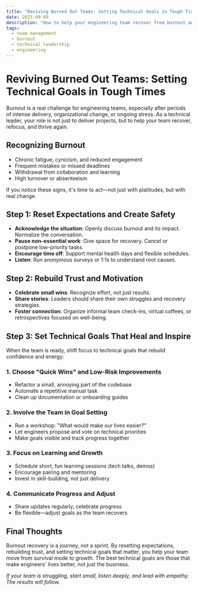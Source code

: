 ```yaml
---
title: "Reviving Burned Out Teams: Setting Technical Goals in Tough Times"
date: 2025-09-09
description: "How to help your engineering team recover from burnout and set meaningful technical goals during challenging periods."
tags:
  - team management
  - burnout
  - technical leadership
  - engineering
---
```


# Reviving Burned Out Teams: Setting Technical Goals in Tough Times

Burnout is a real challenge for engineering teams, especially after periods of intense delivery, organizational change, or ongoing stress. As a technical leader, your role is not just to deliver projects, but to help your team recover, refocus, and thrive again.

## Recognizing Burnout

- Chronic fatigue, cynicism, and reduced engagement
- Frequent mistakes or missed deadlines
- Withdrawal from collaboration and learning
- High turnover or absenteeism

If you notice these signs, it's time to act—not just with platitudes, but with real change.

## Step 1: Reset Expectations and Create Safety

- **Acknowledge the situation**: Openly discuss burnout and its impact. Normalize the conversation.
- **Pause non-essential work**: Give space for recovery. Cancel or postpone low-priority tasks.
- **Encourage time off**: Support mental health days and flexible schedules.
- **Listen**: Run anonymous surveys or 1:1s to understand root causes.

## Step 2: Rebuild Trust and Motivation

- **Celebrate small wins**: Recognize effort, not just results.
- **Share stories**: Leaders should share their own struggles and recovery strategies.
- **Foster connection**: Organize informal team check-ins, virtual coffees, or retrospectives focused on well-being.

## Step 3: Set Technical Goals That Heal and Inspire

When the team is ready, shift focus to technical goals that rebuild confidence and energy:

### 1. Choose "Quick Wins" and Low-Risk Improvements
- Refactor a small, annoying part of the codebase
- Automate a repetitive manual task
- Clean up documentation or onboarding guides

### 2. Involve the Team in Goal Setting
- Run a workshop: "What would make our lives easier?"
- Let engineers propose and vote on technical priorities
- Make goals visible and track progress together

### 3. Focus on Learning and Growth
- Schedule short, fun learning sessions (tech talks, demos)
- Encourage pairing and mentoring
- Invest in skill-building, not just delivery

### 4. Communicate Progress and Adjust
- Share updates regularly, celebrate progress
- Be flexible—adjust goals as the team recovers

## Final Thoughts

Burnout recovery is a journey, not a sprint. By resetting expectations, rebuilding trust, and setting technical goals that matter, you help your team move from survival mode to growth. The best technical goals are those that make engineers' lives better, not just the business.

*If your team is struggling, start small, listen deeply, and lead with empathy. The results will follow.*
